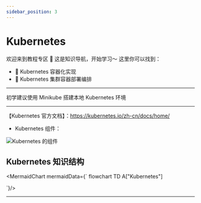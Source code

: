 ```yaml
---
sidebar_position: 3
---
```


# Kubernetes

欢迎来到教程专区 🎉 这是知识导航，开始学习～ 这里你可以找到：

- 🌱 Kubernetes 容器化实现
- 🚀 Kubernetes 集群容器部署编排

---

初学建议使用 Minikube 搭建本地 Kubernetes 环境

---

【Kubernetes 官方文档】：https://kubernetes.io/zh-cn/docs/home/

- Kubernetes 组件：

![Kubernetes 的组件](01-BriefIntroduction.assets/components-of-kubernetes.svg)

## Kubernetes 知识结构


<MermaidChart mermaidData={`
flowchart TD
    A["Kubernetes"]

`}/>

---

[//]: # (动态文档目录插件)

<DocCardList/>